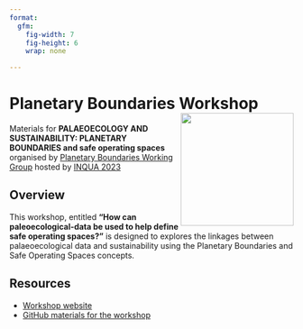 ```yaml
---
format: 
  gfm:
    fig-width: 7
    fig-height: 6
    wrap: none

---
```


# Planetary Boundaries Workshop <img src="https://pastglobalchanges.org/sites/default/files/styles/worgin_group_logo/public/2023-03/PLANETARYBOUNDARIES.png" align="right" width="200" >

Materials for **PALAEOECOLOGY AND SUSTAINABILITY: PLANETARY BOUNDARIES and safe operating spaces** organised by [Planetary Boundaries Working Group](https://pastglobalchanges.org/science/wg/planetary-boundaries/intro) hosted by [INQUA 2023](https://inquaroma2023.org/)

## Overview

This workshop, entitled **"How can paleoecological-data be used to help define safe operating spaces?"** is designed to explores the linkages between palaeoecological data and sustainability using the Planetary Boundaries and Safe Operating Spaces concepts.

## Resources

* [Workshop website](https://bit.ly/INQUA2023-PBW)
* [GitHub materials for the workshop](https://github.com/OndrejMottl/INQUA2023-Planetary_Boundaries-Workshop_materials)

